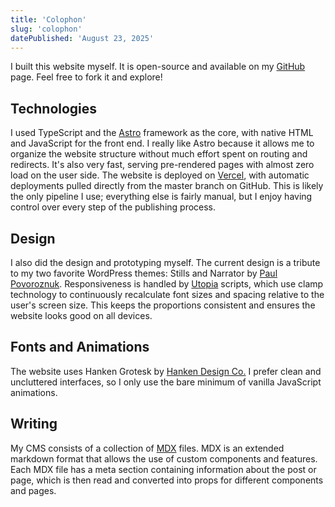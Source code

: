 ```yaml
---
title: 'Colophon'
slug: 'colophon'
datePublished: 'August 23, 2025'
---
```


I built this website myself. It is open-source and available on my
[GitHub](https://github.com/eagrigorev/eagrigorev-website-astro) page. Feel free
to fork it and explore!

## Technologies

I used TypeScript and the [Astro](https://astro.build/) framework as the core,
with native HTML and JavaScript for the front end. I really like Astro because
it allows me to organize the website structure without much effort spent on
routing and redirects. It's also very fast, serving pre-rendered pages with
almost zero load on the user side. The website is deployed on
[Vercel](https://vercel.com/), with automatic deployments pulled directly from
the master branch on GitHub. This is likely the only pipeline I use; everything
else is fairly manual, but I enjoy having control over every step of the
publishing process.

## Design

I also did the design and prototyping myself. The current design is a tribute to
my two favorite WordPress themes: Stills and Narrator by
[Paul Povoroznuk](https://www.instagram.com/ppovoroznuk/). Responsiveness is
handled by [Utopia](https://utopia.fyi/) scripts, which use clamp technology to
continuously recalculate font sizes and spacing relative to the user's screen
size. This keeps the proportions consistent and ensures the website looks good
on all devices.

## Fonts and Animations

The website uses Hanken Grotesk by [Hanken Design Co.](https://hanken.co/) I
prefer clean and uncluttered interfaces, so I only use the bare minimum of
vanilla JavaScript animations.

## Writing

My CMS consists of a collection of [MDX](https://mdxjs.com/) files. MDX is an
extended markdown format that allows the use of custom components and features.
Each MDX file has a meta section containing information about the post or page,
which is then read and converted into props for different components and pages.

